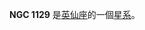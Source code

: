 {{NGCInfoBox|NGCID=NGC 1129|發現者=弗里德里希·威廉·赫歇爾|發現日期=1786年10月17日|其他編號=UGC 2373,MCG 7-7-4,ZWG 539.124|曆元=J2000.0|赤經=2時54分27.3秒
|赤緯=41°34'47"|星座=英仙座|星體=星系|星等=11.9|表面亮度=13.9|藍等=12.9}}

'''NGC 1129''' 是[[英仙座|英仙座]]的一個[[星系|星系]]。

{{NGCReference|1129}}
{{Catalogs|NGC=1129}}